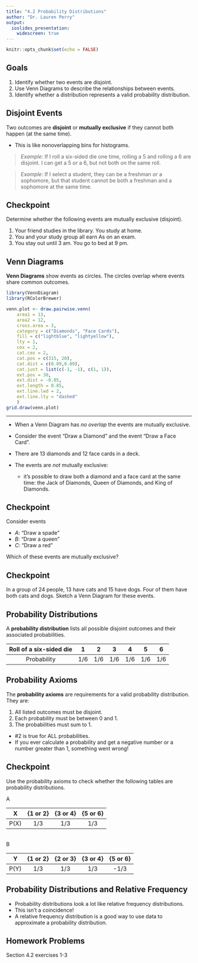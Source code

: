 ```yaml
---
title: "4.2 Probability Distributions"
author: "Dr. Lauren Perry"
output:
  ioslides_presentation: 
    widescreen: true
---
```


```r
knitr::opts_chunk$set(echo = FALSE)
```

## Goals

1. Identify whether two events are disjoint.
2. Use Venn Diagrams to describe the relationships between events.
3. Identify whether a distribution represents a valid probability distribution. 

## Disjoint Events

Two outcomes are **disjoint** or **mutually exclusive** if they cannot both happen (at the same time). 

- This is like nonoverlapping bins for histograms.

> *Example*: If I roll a six-sided die one time, rolling a 5 and rolling a 6 are disjoint. I can get a 5 *or* a 6, but not both on the same roll.

> *Example*: If I select a student, they can be a freshman *or* a sophomore, but that student cannot be both a freshman and a sophomore at the same time. 

## Checkpoint

Determine whether the following events are mutually exclusive (disjoint).

1. Your friend studies in the library. You study at home.
2. You and your study group all earn As on an exam. 
3. You stay out until 3 am. You go to bed at 9 pm.


## Venn Diagrams

**Venn Diagrams** show events as circles. The circles overlap where events share common outcomes. 

```r
library(VennDiagram)
library(RColorBrewer)
```

```r
venn.plot <- draw.pairwise.venn(
	area1 = 13,
	area2 = 12,
	cross.area = 3,
	category = c("Diamonds", "Face Cards"),
	fill = c("lightblue", "lightyellow"),
	lty = 1,
	cex = 2,
	cat.cex = 2,
	cat.pos = c(315, 20),
	cat.dist = c(0.09,0.09),
	cat.just = list(c(-1, -1), c(1, 1)),
	ext.pos = 30,
	ext.dist = -0.05,
	ext.length = 0.85,
	ext.line.lwd = 2,
	ext.line.lty = "dashed"
	)
grid.draw(venn.plot)
```

***

- When a Venn Diagram has *no overlap* the events are mutually exclusive. 

- Consider the event "Draw a Diamond" and the event "Draw a Face Card". 
- There are 13 diamonds and 12 face cards in a deck. 
- The events are *not* mutually exclusive: 
    - it's possible to draw both a diamond and a face card at the same time: the Jack of Diamonds, Queen of Diamonds, and King of Diamonds. 

## Checkpoint

Consider events 

- $A$: "Draw a spade"
- $B$: "Draw a queen"
- $C$: "Draw a red"

Which of these events are mutually exclusive?

## Checkpoint

In a group of 24 people, 13 have cats and 15 have dogs. Four of them have both cats and dogs. Sketch a Venn Diagram for these events.

## Probability Distributions

A **probability distribution** lists all possible disjoint outcomes and their associated probabilities.

| Roll of a six-sided die | 1 | 2 | 3 | 4 | 5 | 6 |
| :-: | :-: | :-: | :-: | :-: | :-: | :-: |
| Probability             | 1/6 | 1/6 | 1/6 | 1/6 | 1/6 | 1/6 |

##  Probability Axioms

The **probability axioms** are requirements for a valid probability distribution. They are: 

1. All listed outcomes must be disjoint.
2. Each probability must be between 0 and 1. 
3. The probabilities must sum to 1. 

- #2 is true for ALL probabilities. 
- If you ever calculate a probability and get a negative number or a number greater than 1, something went wrong!

## Checkpoint

Use the probability axioms to check whether the following tables are probability distributions.

A

| X | {1 or 2} | {3 or 4} | {5 or 6} | 
| :-: | :-: | :-: | :-: | 
| P(X) | 1/3 | 1/3 | 1/3 |

<br>
B

| Y | {1 or 2} | {2 or 3} | {3 or 4} | {5 or 6} |
| :-: | :-: | :-: | :-: | :-: |
| P(Y) | 1/3 | 1/3 | 1/3 | -1/3 |

## Probability Distributions and Relative Frequency

- Probability distributions look a lot like relative frequency distributions. 
- This isn't a coincidence! 
- A relative frequency distribution is a good way to use data to approximate a probability distribution. 

## Homework Problems

Section 4.2 exercises 1-3